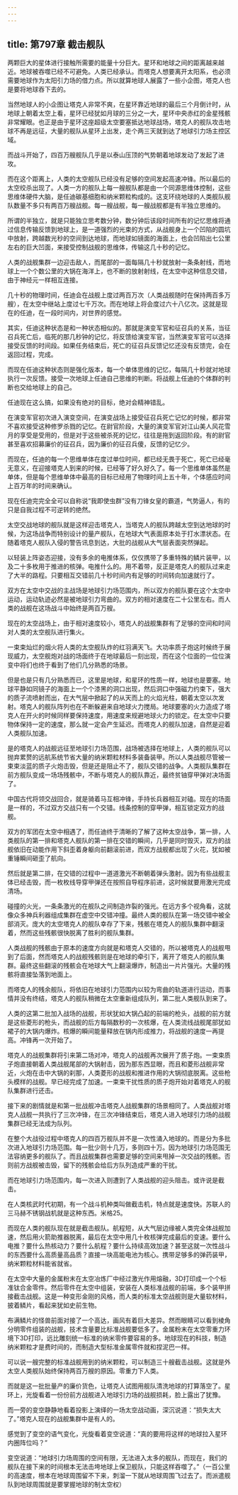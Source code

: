 ```yaml
---
---
---
```

title: 第797章 截击舰队
---



两颗巨大的星体进行接触所需要的能量十分巨大。星环和地球之间的距离越来越近。地球被吞噬已经不可避免。人类已经承认。而塔克人想要离开太阳系，也必须需要地球作为太阳引力场的借力点。所以就算地球人展露了一些小企图，塔克人也是要将地球吞下去的。

当然地球人的小企图让塔克人非常不爽，在星环靠近地球的最后三个月倒计时，从地球上朝着太空上看，星环已经犹如月球的三分之一大，星环中央赤红的金星残骸非常耀眼。也正是由于星环这座超级太空要塞抵达地球战场，塔克人的舰队攻击地球不再是远征，大量的舰队从星环上出发，走个两三天就到达了地球引力场主控区域。

而战斗开始了，四百万艘舰队几乎是以泰山压顶的气势朝着地球发动了发起了进攻。

而在这个距离上，人类的太空舰队已经没有足够的空间发起高速冲锋。所以最后的太空绞杀出现了。人类一方的舰队上每一艘舰队都是由一个同源思维体控制，这些思维体硬件大脑，是任迪碳基细胞和纳米颗粒构成的。这支环绕地球的人类舰队舰队数量不多只有两百万艘战舰。每一艘战舰，每一艘战舰都是有半独立思维的。

所谓的半独立，就是只能独立思考数分钟，数分钟后该段时间所有的记忆思维将通过信息传输反馈到地球上，是一道强烈的光束的方式，从战舰身上一个凹陷的圆坑中放射，跨越数光秒的空间到达地球，而地球如镜面的海面上，也会凹陷出七公里左右的巨大凹面，来接受控制战舰的思维体，传输这几十秒的记忆。

人类的战舰集群一边迎击敌人，而尾部的一面每隔几十秒就放射一条条射线，而地球上一个个数公里的大锅在海洋上，也不断的放射射线，在太空中这种信息交错，由于神经元一样相互连接。

几十秒的物理时间，任迪会在战舰上度过两百万次（人类战舰随时在保持两百多万艘），在太空中继站上度过七千万次。而在地球上将会度过六十八亿次。这就是现在的任迪，在一段时间内，对世界的感觉。

其实，任迪这种状态是和一种状态相似的。那就是演变军官和征召兵的关系，当征召兵死亡后，临死的那几秒钟的记忆，将反馈给演变军官，当然演变军官可以选择接受反馈的时间段。如果任务结束后，死亡的征召兵反馈记忆还没有反馈完，会在返回过程，完成。

而现在任迪这种状态则是强化版本，每一个单体思维的记忆，每隔几十秒就对地球执行一次反馈。接受一次地球上任迪自己思维的判断。将战舰上任迪的个体群的判断也交给地球上的自己。

任迪现在这么搞，如果没有绝对的目标，绝对会精神错乱。

在演变军官初次进入演变空间，在演变战场上接受征召兵死亡记忆的时候，都非常不喜欢接受这种修罗杀戮的记忆。在尉官阶段，大量的演变军官对江山美人风花雪月的享受是受用的，但是对于这些被杀死的记忆，往往是拖到返回阶段。有的尉官甚至喜欢招募廉价的征召兵，因为廉价的征召兵傻，反馈的记忆少。

而现在，任迪的每一个思维单体在度过单位时间，都已经无畏于死亡，死亡已经毫无意义，在迎接塔克人到来的时候，已经等了好久好久了。每一个思维单体虽然是单体，但是每个思维单体中最高的目标已经用了物理时间上五十年，个体感应时间上百万年的时间来确认。

现在任迪完完全全可以自称说“我即使虫群”没有刀锋女皇的霸道，气势逼人，有的只是自我过程不可逆转的绝然。

太空交战地球的舰队就是这样迎击塔克人，当塔克人的舰队跨越太空到达地球的时候，为这场战争而特别设计的量产舰队，在地球大气表面原本处于打水漂状态。在随着塔克人舰队入侵的警告讯息到达，大批的战舰从大气层表面突然弹起。

以轻装上阵姿态迎接，没有多余的电推体系，仅仅携带了多重特殊的鳞片装甲，以及二十多枚用于推进的核弹。电推什么的。用不着带，反正是塔克人的舰队过来走了大半的路程。只要相互交错前几十秒时间内有足够的时间转向加速就行了。

双方在太空中交战的主战场是地球引力场范围内，所以双方的舰队要在这个太空中运动，运动轨迹必然是被地球引力弯曲的。双方的相对速度在二十公里左右。而人类的战舰在这场战斗中始终是两百万艘。

现在的太空战场上，由于相对速度较小，塔克人的战舰集群有了足够的空间和时间对人类的太空舰队进行集火。

一束束灿烂的烟火将人类的太空舰队炸的红羽满天飞。大功率质子炮这时候终于展现威力，太空舰炮对战的场面终于在地球最后一刻出现，而在这个位面的一位位演变中将们也终于看到了他们几分熟悉的场景。

但是也是只有几分熟悉而已，这里是地球，和星环的性质一样，地球也是要塞。地球平静如同镜子的海面上一个个漆黑的洞口出现，然后洞口中强磁力约束下，强大的质子流喷射而出，在大气层中掀起了的从天而上的火焰光柱，朝着太空以次发射。塔克人的舰队阵列也在不断躲避来自地球火力搅局。地球要塞的火力造成了塔克人在开火的时候同样要保持速度，用速度来规避地球火力的锁定。在太空中只要物体保持一定的速度，那么就一定会产生延迟。而塔克人的舰队加速，自然是迎着人类舰队加速。

是的塔克人的战舰远征至地球引力场范围，战场被选择在地球上，人类的舰队可以抛弃累赘的远航系统节省大量的纳米颗粒材料多装备装甲。所以人类战舰尽管被一束束淡蓝的质子火炮击毁，但是还是阻止不了，舰队交错的战争。人类舰队集群在前方舰队变成一场场残骸中，不断与塔克人的舰队靠近，最终贫铀穿甲弹对决场面了。

中国古代将领交战回合，就是骑着马互相冲锋，手持长兵器相互对磕。现在的场面是一样的，不过双方交战只有一个交错。线条控制的穿甲弹，相互锁定双方的战舰。

双方的军团在太空中相遇了，而任迪终于清晰的了解了这种太空战争，第一排，人类舰队的第一排和塔克人舰队的第一排在交错的瞬间，几乎是同时毁灭，双方的战舰依旧在动能作用下斜歪着身躯向前翻滚前进，而双方战舰都出现了火花，犹如被重锤瞬间砸歪了航向。

然后就是第二排，在交错的过程中一道道激光不断朝着弹头激射。因为有些战舰主体已经击毁，而一枚枚线导穿甲弹还在按照自导程序前进，这时候就要用激光完成清场。

碰撞的火光，一条条激光的在舰队之间制造炸裂的强光。在远方多个视角看，这就像众多神兵利器组成集群在虚空中交错冲撞。最终人类的舰队在第一场交错中被全部消灭。庞大的太空塔克人的舰队幸存了下来，残骸在塔克人的舰队集群中翻滚着，然而这些残骸很快脱离了胜利的舰队集群。

人类战舰的残骸由于原本的速度方向就是和塔克人交错的，所以被塔克人的战舰甩到了后面，然而塔克人的战舰残骸则是在地球的牵引下，离开了塔克人的舰队集群。最终这些翻滚的残骸会在地球大气上翻滚爆炸，制造出一片片强光。大量的残骸将直接坠落到地面上。

而塔克人的残余舰队，将依旧在地球引力范围内以较为弯曲的轨道进行运动，而事情并没有终结，塔克人的舰队稍微在太空重新组成队列，第二批人类舰队到来了。

人类的这第二批加入战场的战舰，形状犹如大锅凸起的前端的枪头，战舰的前方就是这些菱形的枪头，而战舰的后方每隔数秒的一次核爆，在人类流线战舰尾部犹如裙子的大锅内爆炸。核爆的瞬间能量释放在锅内形成推力，将战舰的速度一再提高。冲锋再一次开始了。

塔克人的战舰集群将引来第二场对冲，塔克人的战舰再次展开了质子炮。一束束质子炮直接朝着人类战舰尾部的大锅射击，因为那东西显眼，而且和菱形战舰非常近，火炮在击中大锅的刹那，人类菱形的战舰和推进作用的大锅彻底脱离。这些枪头模样的战舰。早已经完成了加速。一束束干扰性质的质子炮开始对着塔克人的舰队集群进行还击。

接下来的剧情就是和第一批战舰冲击塔克人战舰集群的场景相同了。人类战舰对塔克人战舰一共执行了三次冲锋，在三次冲锋结束后，塔克人进入地球引力场的战舰集群已经无法成为队列。

在整个大战役过程中塔克人的四百万舰队并不是一次性涌入地球的。而是分为多批次进入地球引力场范围。每一批少则十几万，多则四十万。因为地球引力场范围无法容纳更多的舰队了。而且战舰集群也需要足够的空间来甩掉一次交战的残骸。否则前方战舰被击毁，留下的残骸会给后方队列造成严重的干扰。

而在地球引力场范围内，每一次进入则遭到了人类战舰的迎头阻击。或许说是截击。

在人类核武时代初期，有一个战斗机种类叫做截击机，特点就是速度快。苏联人的三马赫不锈钢战机就是这种东西。米格25。

而现在人类的舰队现在就是截击舰队。航程短，从大气层边缘被人类完全体战舰加速，然后用火箭助推器脱离，最后在太空中用几十枚核弹完成最后的变速。要什么电推？要什么热核动力？要什么航程？要什么持续高效加速？甚至这就一次性战斗的东西要什么高质量高品质？直接一块高能电池为核心。携带足够多的弹药装甲，纳米颗粒材料能省就省。

在太空中大量的金属粉末在太空冶炼厂中经过激光作用熔融，3D打印成一个个标准钛合金零件。然后零件在太空中组装，安装在人类标准战舰的前端，多个装甲拼接截击战舰。这是一种变形金刚的风格，而人类的标准太空战舰则是大量软材料，披着鳞片，看起来犹如史前生物。

布满鳞片的怪兽前面对接了一个高达，画风有着巨大差异。然而眼睛可以看到棱角分明零件组装的战舰，技术含量要比标准战舰要低多了。金属粉末在太空零重力环境下3D打印，远比雕刻统一标准的纳米零件要容易的多。地球现在的科技，制造纳米颗粒才是费时间的，而制造大型标准金属零件就和捏泥巴一样。

可以说一艘完整的标准战舰用到的纳米颗粒，可以制造三十艘截击战舰。这就是外太空人类舰队始终保持两百万艘的原因。零重力下人类。

而就是这一批批量产的廉价货色，让塔克人试图用舰队清洗地球的打算落空了。星环上，光旋看着一份份前方战舰进入地球引力场的战舰损耗，脸上露出了犹豫。

而一旁的变空静静地看着投影上演绎的一场太空战动画，深沉说道：“损失太大了。”塔克人现在的战舰集群中是有人的。

感觉到了变空的语气变化，光旋看着变空说道：“真的要用将这样的地球拉入星环内圈阵位吗？”

变空说道：“地球引力场周围的空间有限，无法进入太多的舰队，而现在，我们的舰队在接下来的时间根本无法击垮地球上保卫舰队，只能这样吞噬了。”（一百公里的高速度，根本在地球周围留不下来，刺溜一下就从地球周围飞过去了。而派遣舰队到地球周围就是要掌握地球的制太空权）